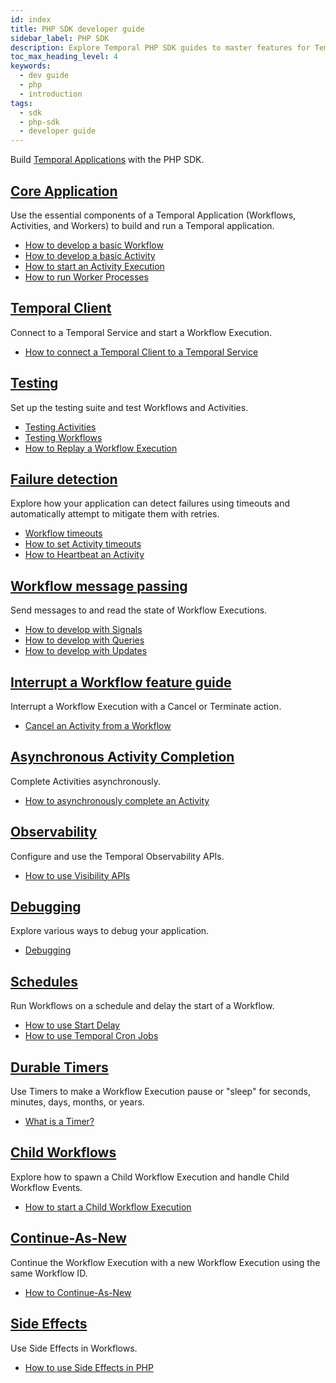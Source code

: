```yaml
---
id: index
title: PHP SDK developer guide
sidebar_label: PHP SDK
description: Explore Temporal PHP SDK guides to master features for Temporal Applications. Learn Workflows, Activities, Testing, Failure Detection, Messages, Observability, and more.
toc_max_heading_level: 4
keywords:
  - dev guide
  - php
  - introduction
tags:
  - sdk
  - php-sdk
  - developer guide
---
```


Build [Temporal Applications](/temporal#temporal-application) with the PHP SDK.

## [Core Application](/develop/php/core-application)

Use the essential components of a Temporal Application (Workflows, Activities, and Workers) to build and run a Temporal application.

- [How to develop a basic Workflow](/develop/php/core-application#develop-workflows)
- [How to develop a basic Activity](/develop/php/core-application#develop-activities)
- [How to start an Activity Execution](/develop/php/core-application#activity-execution)
- [How to run Worker Processes](/develop/php/core-application#run-a-dev-worker)

## [Temporal Client](/develop/php/temporal-clients)

Connect to a Temporal Service and start a Workflow Execution.

- [How to connect a Temporal Client to a Temporal Service](/develop/php/temporal-clients#connect-to-a-dev-cluster)

## [Testing](/develop/php/testing-suite)

Set up the testing suite and test Workflows and Activities.

- [Testing Activities](/develop/php/testing-suite#test-activities)
- [Testing Workflows](/develop/php/testing-suite#test-workflows)
- [How to Replay a Workflow Execution](/develop/php/testing-suite#replay)

## [Failure detection](/develop/php/failure-detection)

Explore how your application can detect failures using timeouts and automatically attempt to mitigate them with retries.

- [Workflow timeouts](/develop/php/failure-detection#workflow-timeouts)
- [How to set Activity timeouts](/develop/php/failure-detection#activity-timeouts)
- [How to Heartbeat an Activity](/develop/php/failure-detection#activity-heartbeats)

## [Workflow message passing](/develop/php/message-passing)

Send messages to and read the state of Workflow Executions.

- [How to develop with Signals](/develop/php/message-passing#signals)
- [How to develop with Queries](/develop/php/message-passing#queries)
- [How to develop with Updates](/develop/php/message-passing#updates)

## [Interrupt a Workflow feature guide](/develop/php/cancellation)

Interrupt a Workflow Execution with a Cancel or Terminate action.

- [Cancel an Activity from a Workflow](/develop/php/cancellation#cancel-an-activity)

## [Asynchronous Activity Completion](/develop/php/asynchronous-activity-completion)

Complete Activities asynchronously.

- [How to asynchronously complete an Activity](/develop/php/asynchronous-activity-completion#asynchronous-activity-completion)

## [Observability](/develop/php/observability)

Configure and use the Temporal Observability APIs.

- [How to use Visibility APIs](/develop/php/observability#visibility)

## [Debugging](/develop/php/debugging)

Explore various ways to debug your application.

- [Debugging](/develop/php/debugging#debug)

## [Schedules](/develop/php/schedules)

Run Workflows on a schedule and delay the start of a Workflow.

- [How to use Start Delay](/develop/php/schedules#start-delay)
- [How to use Temporal Cron Jobs](/develop/php/schedules#temporal-cron-jobs)

## [Durable Timers](/develop/php/timers)

Use Timers to make a Workflow Execution pause or "sleep" for seconds, minutes, days, months, or years.

- [What is a Timer?](/develop/php/timers#timers)

## [Child Workflows](/develop/php/child-workflows)

Explore how to spawn a Child Workflow Execution and handle Child Workflow Events.

- [How to start a Child Workflow Execution](/develop/php/child-workflows#child-workflows)

## [Continue-As-New](/develop/php/continue-as-new)

Continue the Workflow Execution with a new Workflow Execution using the same Workflow ID.

- [How to Continue-As-New](/develop/php/continue-as-new#continue-as-new)

## [Side Effects](/develop/php/side-effects)

Use Side Effects in Workflows.

- [How to use Side Effects in PHP](/develop/php/side-effects#side-effects)
